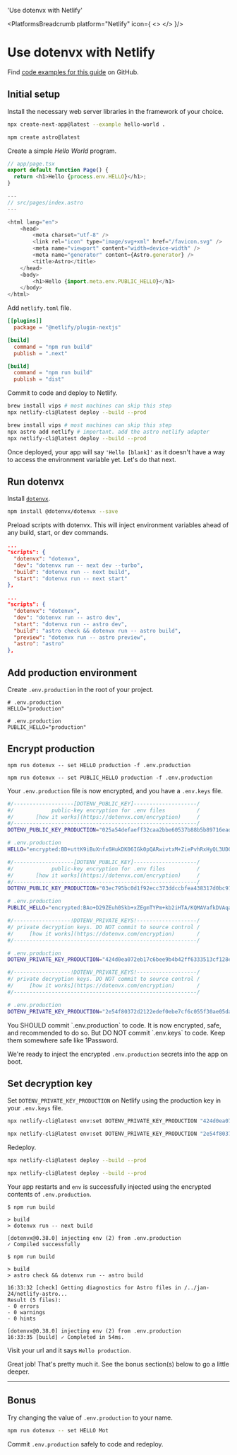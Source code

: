 

  'Use dotenvx with Netlify'

<PlatformsBreadcrumb platform="Netlify" icon={
  <>
    <NetlifyIcon className="h-9 w-9 text-[#00C7B7]"/>
  </>
}/>
# Use dotenvx with Netlify
<GuideHeading lead={description} />

<Note>
  Find <a href="https://github.com/dotenvx/examples/tree/main/platforms/netlify">code examples for this guide</a> on GitHub.
</Note>

<div className="not-prose grid grid-flow-col auto-cols-max gap-x-6 gap-y-10 items-center">
  <NextIcon className="h-9 w-9 text-[#000000] dark:invert"/>
  <AstroIcon className="h-9 w-9 text-[#FF5D01]"/>
</div>

## Initial setup

Install the necessary web server libraries in the framework of your choice.

<CodeGroup>

```bash {{ title: 'Next' }}
npx create-next-app@latest --example hello-world .
```

```bash {{ title: 'Astro' }}
npm create astro@latest
```

</CodeGroup>

Create a simple *Hello World* program.

<CodeGroup>

```js {{ title: 'Next' }}
// app/page.tsx
export default function Page() {
  return <h1>Hello {process.env.HELLO}</h1>;
}
```

```js {{ title: 'Astro' }}
---
// src/pages/index.astro
---

<html lang="en">
    <head>
        <meta charset="utf-8" />
        <link rel="icon" type="image/svg+xml" href="/favicon.svg" />
        <meta name="viewport" content="width=device-width" />
        <meta name="generator" content={Astro.generator} />
        <title>Astro</title>
    </head>
    <body>
        <h1>Hello {import.meta.env.PUBLIC_HELLO}</h1>
    </body>
</html>
```

</CodeGroup>

Add `netlify.toml` file.

<CodeGroup>

```toml {{ title: 'Next' }}
[[plugins]]
  package = "@netlify/plugin-nextjs"

[build]
  command = "npm run build"
  publish = ".next"
```

```toml {{ title: 'Astro' }}
[build]
  command = "npm run build"
  publish = "dist"
```

</CodeGroup>

Commit to code and deploy to Netlify.

<CodeGroup>

```bash {{ title: 'Next' }}
brew install vips # most machines can skip this step
npx netlify-cli@latest deploy --build --prod
```

```bash {{ title: 'Astro' }}
brew install vips # most machines can skip this step
npx astro add netlify # important. add the astro netlify adapter
npx netlify-cli@latest deploy --build --prod
```

</CodeGroup>

<ScreenshotBrowser url="/assets/docs/hello-blank.png" www="yourapp.netlify.app" />

Once deployed, your app will say `'Hello [blank]'` as it doesn't have a way to access the environment variable yet. Let's do that next.

## Run dotenvx

Install [`dotenvx`](https://github.com/dotenvx/dotenvx).

```bash
npm install @dotenvx/dotenvx --save
```

Preload scripts with dotenvx. This will inject environment variables ahead of any build, start, or dev commands.

<CodeGroup>

```json {{ title: "Next" }}
...
"scripts": {
  "dotenvx": "dotenvx",
  "dev": "dotenvx run -- next dev --turbo",
  "build": "dotenvx run -- next build",
  "start": "dotenvx run -- next start"
},
```

```json {{ title: "Astro" }}
...
"scripts": {
  "dotenvx": "dotenvx",
  "dev": "dotenvx run -- astro dev",
  "start": "dotenvx run -- astro dev",
  "build": "astro check && dotenvx run -- astro build",
  "preview": "dotenvx run -- astro preview",
  "astro": "astro"
},
```

</CodeGroup>

## Add production environment

Create `.env.production` in the root of your project.

<CodeGroup>

```shell {{ title: 'Next' }}
# .env.production
HELLO="production"
```

```shell {{ title: 'Astro' }}
# .env.production
PUBLIC_HELLO="production"
```

</CodeGroup>

## Encrypt production

<CodeGroup>

```shell {{ title: 'Next' }}
npm run dotenvx -- set HELLO production -f .env.production
```

```shell {{ title: 'Astro' }}
npm run dotenvx -- set PUBLIC_HELLO production -f .env.production
```

</CodeGroup>

Your `.env.production` file is now encrypted, and you have a `.env.keys` file.

<CodeGroup>

```bash {{ title: "Next" }}
#/-------------------[DOTENV_PUBLIC_KEY]--------------------/
#/            public-key encryption for .env files          /
#/       [how it works](https://dotenvx.com/encryption)     /
#/----------------------------------------------------------/
DOTENV_PUBLIC_KEY_PRODUCTION="025a54defaeff32caa2bbe60537b88b5b89716eade6df08418d7a68f5c4f742be6"

# .env.production
HELLO="encrypted:BD+uttK9iBuXnfx6HukDK06IGk0pQARwivtxM+ZiePvhRxHyQL3UD0sf0ayLw/P5Y/BED//zRiTlUf6nENuu7QhNJ24g3uADfrDfhvYi/MOHjmfKyRiu+yOxSw6e+c0yRNukS+n8SxONnec="
```

```bash {{ title: "Astro" }}
#/-------------------[DOTENV_PUBLIC_KEY]--------------------/
#/            public-key encryption for .env files          /
#/       [how it works](https://dotenvx.com/encryption)     /
#/----------------------------------------------------------/
DOTENV_PUBLIC_KEY_PRODUCTION="03ec795bc0d1f92ecc373ddccbfea438317d0bc915b8830b71310210e6f716be61"

# .env.production
PUBLIC_HELLO="encrypted:BAo+D29ZEuh0Skb+xZEgmTYPm+kb2iHTA/KQMAVafkDVAqabvKndZvAzgnJX5LSXVRpQqc3Dk1WQAsd2ygLZ2iwKGQ1yYkcOjpwyuEAVhYD/vp/8OSHNIuJd4lLVIimQ8E36PBJVrnza4mc="
```

</CodeGroup>

<CodeGroup>

```bash {{ title: "Next" }}
#/------------------!DOTENV_PRIVATE_KEYS!-------------------/
#/ private decryption keys. DO NOT commit to source control /
#/     [how it works](https://dotenvx.com/encryption)       /
#/----------------------------------------------------------/

# .env.production
DOTENV_PRIVATE_KEY_PRODUCTION="424d0ea072eb17c6bee9b4b42ff6333513cf128ea3d5d60ccf79246ca7c3f786"
```

```bash {{ title: "Astro" }}
#/------------------!DOTENV_PRIVATE_KEYS!-------------------/
#/ private decryption keys. DO NOT commit to source control /
#/     [how it works](https://dotenvx.com/encryption)       /
#/----------------------------------------------------------/

# .env.production
DOTENV_PRIVATE_KEY_PRODUCTION="2e54f80372d2122edef0ebe7cf6c055f30ae05dafd5461ffbad19a2b3ad9672e"
```

</CodeGroup>

<Note>
  You SHOULD commit `.env.production` to code. It is now encrypted, safe, and recommended to do so. But DO NOT commit `.env.keys` to code. Keep them somewhere safe like 1Password.
</Note>

We're ready to inject the encrypted `.env.production` secrets into the app on boot.

## Set decryption key

Set `DOTENV_PRIVATE_KEY_PRODUCTION` on Netlify using the production key in your `.env.keys` file.

<CodeGroup>

```sh {{ title: "Next" }}
npx netlify-cli@latest env:set DOTENV_PRIVATE_KEY_PRODUCTION "424d0ea072eb17c6bee9b4b42ff6333513cf128ea3d5d60ccf79246ca7c3f786"
```

```sh {{ title: "Astro" }}
npx netlify-cli@latest env:set DOTENV_PRIVATE_KEY_PRODUCTION "2e54f80372d2122edef0ebe7cf6c055f30ae05dafd5461ffbad19a2b3ad9672e"
```

</CodeGroup>

Redeploy.

<CodeGroup>

```bash {{ title: 'Next' }}
npx netlify-cli@latest deploy --build --prod
```

```bash {{ title: 'Astro' }}
npx netlify-cli@latest deploy --build --prod
```

</CodeGroup>

Your app restarts and `env` is successfully injected using the encrypted contents of `.env.production`.

<CodeGroup>

```shell {{ title: 'Next' }}
$ npm run build

> build
> dotenvx run -- next build

[dotenvx@0.38.0] injecting env (2) from .env.production
✓ Compiled successfully
```

```shell {{ title: 'Astro' }}
$ npm run build

> build
> astro check && dotenvx run -- astro build

16:33:32 [check] Getting diagnostics for Astro files in /../jan-24/netlify-astro...
Result (5 files):
- 0 errors
- 0 warnings
- 0 hints

[dotenvx@0.38.0] injecting env (2) from .env.production
16:33:35 [build] ✓ Completed in 54ms.
```

</CodeGroup>

Visit your url and it says `Hello production`. 

<ScreenshotBrowser url="/assets/docs/hello-production.png" www="yourapp.netlify.app" />

<WellDone/>

Great job! That's pretty much it. See the bonus section(s) below to go a little deeper.

---

## Bonus

Try changing the value of `.env.production` to your name.

```sh
npm run dotenvx -- set HELLO Mot
```

Commit `.env.production` safely to code and redeploy.

<ScreenshotBrowser url="/assets/docs/hello-mot.png" />
